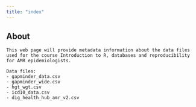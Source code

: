 ```yaml
---
title: "index"
---
```


## About

```         
This web page will provide metadata information about the data files used for the course Introduction to R, databases and reproducibility for AMR epidemiologists.

Data files: 
- gapminder_data.csv
- gapminder_wide.csv
- hgt_wgt.csv
- icd10_data.csv 
- dig_health_hub_amr_v2.csv

```
